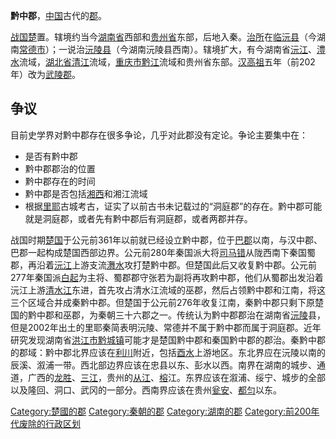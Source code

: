 {{unreferenced|time=2013-2-4}}
{{redirect2|黔中郡|唐朝时设置的郡|黔中郡 (唐朝)}}
'''黔中郡'''，[[中国|中国]]古代的[[郡|郡]]。

[[战国_(中国)|战国]][[楚国|楚]]置。辖境约当今[[湖南省|湖南省]]西部和[[贵州省|贵州省]]东部，后地入秦。[[治所|治所]]在[[临沅县|临沅县]]（今湖南[[常德市|常德市]]）；一说治[[沅陵县|沅陵县]]（今湖南沅陵县西南）。辖境扩大，有今湖南省[[沅江|沅江]]、[[澧水|澧水]]流域，[[湖北省|湖北省]][[清江|清江]]流域，[[重庆市|重庆市]][[黔江|黔江]]流域和贵州省东部。[[汉高祖|汉高祖]]五年（前202年）改为[[武陵郡|武陵郡]]。

==争议==
目前史学界对黔中郡存在很多争论，几乎对此郡没有定论。争论主要集中在：
*是否有黔中郡
*黔中郡郡治的位置
*黔中郡存在的时间
*黔中郡是否包括[[湘西|湘西]]和湘江流域
*根据[[里耶鎮|里耶]]古城考古，证实了以前古书未记载过的“洞庭郡”的存在。黔中郡可能就是洞庭郡，或者先有黔中郡后有洞庭郡，或者两郡并存。

战国时期[[楚国|楚国]]于公元前361年以前就已经设立黔中郡，位于[[巴郡|巴郡]]以南，与汉中郡、巴郡一起构成楚国西部边界。公元前280年秦国派大将[[司马错|司马错]]从陇西南下秦国蜀郡，再沿着[[沅江|沅江]]上游支流[[㵲水|㵲水]]攻打楚黔中郡。但楚国此后又收复黔中郡。公元前277年秦国派[[白起|白起]]为主将、蜀郡郡守张若为副将再攻黔中郡，他们从蜀郡出发沿着沅江上游[[清水江|清水江]]东进，首先攻占清水江流域的巫郡，然后占领黔中郡和江南，将这三个区域合并成秦黔中郡。但楚国于公元前276年收复江南，秦黔中郡只剩下原楚国的黔中郡和巫郡，为秦朝三十六郡之一。传统认为黔中郡郡治在湖南省[[沅陵|沅陵]]县，但是2002年出土的里耶秦简表明沅陵、常德并不属于黔中郡而属于洞庭郡。近年研究发现湖南省[[洪江市|洪江市]][[黔城镇|黔城镇]]可能才是楚国黔中郡和秦国黔中郡的郡治。秦黔中郡的郡域：黔中郡北界应该在[[利川|利川]]附近，包括[[酉水|酉水]]上游地区。东北界应在沅陵以南的辰溪、溆浦一带。西北部边界应该在忠县以东、彭水以西。南界在湖南的城步、通道，广西的[[龙胜|龙胜]]、[[三江|三江]]，贵州的[[从江|从江]]、[[榕|榕]]江。东界应该在溆浦、绥宁、城步的全部以及隆回、洞口、武冈的一部分。西南界应该在贵州[[瓮安|瓮安]]、[[都匀|都匀]]以东。

{{秦朝行政區劃|nocat}}
{{DEFAULTSORT:Q}}
[[Category:楚國的郡|Category:楚國的郡]]
[[Category:秦朝的郡|Category:秦朝的郡]]
[[Category:湖南的郡|Category:湖南的郡]]
[[Category:前200年代废除的行政区划|Category:前200年代废除的行政区划]]